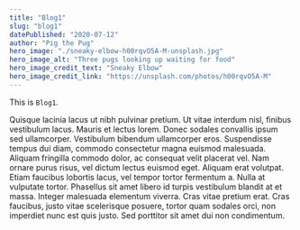 ```yaml
---
title: "Blog1"
slug: "blog1"
datePublished: "2020-07-12"
author: "Pig the Pug"
hero_image: "./sneaky-elbow-h00rqvO5A-M-unsplash.jpg"
hero_image_alt: "Three pugs looking up waiting for food"
hero_image_credit_text: "Sneaky Elbow"
hero_image_credit_link: "https://unsplash.com/photos/h00rqvO5A-M"
---
```


This is `Blog1`.

Quisque lacinia lacus ut nibh pulvinar pretium. Ut vitae interdum nisl, finibus vestibulum lacus. Mauris et lectus lorem. Donec sodales convallis ipsum sed ullamcorper. Vestibulum bibendum ullamcorper eros. Suspendisse tempus dui diam, commodo consectetur magna euismod malesuada. Aliquam fringilla commodo dolor, ac consequat velit placerat vel. Nam ornare purus risus, vel dictum lectus euismod eget. Aliquam erat volutpat. Etiam faucibus lobortis lacus, vel tempor tortor fermentum a. Nulla at vulputate tortor. Phasellus sit amet libero id turpis vestibulum blandit at et massa. Integer malesuada elementum viverra. Cras vitae pretium erat. Cras faucibus, justo vitae scelerisque posuere, tortor quam sodales orci, non imperdiet nunc est quis justo. Sed porttitor sit amet dui non condimentum.
